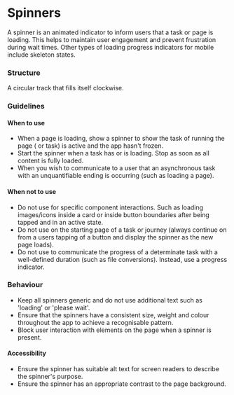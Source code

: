 ---
---


# Spinners

A spinner is an animated indicator to inform users that a task or page is loading. This helps to maintain user engagement and prevent frustration during wait times. Other types of loading progress indicators for mobile include skeleton states. 

<FigmaExample
  iframeUrl="https://www.figma.com/embed?embed_host=share&url=https%3A%2F%2Fwww.figma.com%2Ffile%2FYFQOTSiD1G8bLeGkNkTcVJ%2FComponents%253A-Mobile-Apps%3Ftype%3Ddesign%26node-id%3D1890%253A1778%26mode%3Ddesign%26t%3Dc24zpfL9NwVt21OB-1"
  height="600"
/>

### Structure

A circular track that fills itself clockwise.

### Guidelines

#### When to use

- When a page is loading, show a spinner to show the task of running the page ( or task) is active and the app hasn't frozen.
- Start the spinner when a task has or is loading. Stop as soon as all content is fully loaded.
- When you wish to communicate to a user that an asynchronous task with an unquantifiable ending is occurring (such as loading a page).

#### When not to use

- Do not use for specific component interactions. Such as loading images/icons inside a card or inside button boundaries after being tapped and in an active state.
- Do not use on the starting page of a task or journey (always continue on from a users tapping of a button and display the spinner as the new page loads).
- Do not use to communicate the progress of a determinate task with a well-defined duration (such as file conversions). Instead, use a progress indicator.

### Behaviour

- Keep all spinners generic and do not use additional text such as 'loading' or 'please wait'.
- Ensure that the spinners have a consistent size, weight and colour throughout the app to achieve a recognisable pattern.
- Block user interaction with elements on the page when a spinner is present.

#### Accessibility

- Ensure the spinner has suitable alt text for screen readers to describe the spinner's purpose.
- Ensure the spinner has an appropriate contrast to the page background.
